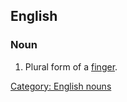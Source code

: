 ==English==

===Noun===
'''{{PAGENAME}}'''
# Plural form of a [[finger]].

[[Category: English nouns]]